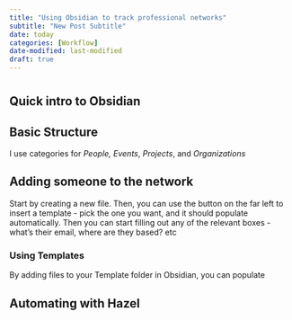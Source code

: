 ```yaml
---
title: "Using Obsidian to track professional networks"
subtitle: "New Post Subtitle"
date: today
categories: [Workflow]
date-modified: last-modified
draft: true
---
```


# 

## Quick intro to Obsidian

## Basic Structure

I use categories for *People,* *Events*, *Projects*, and *Organizations*

## Adding someone to the network

Start by creating a new file. Then, you can use the button on the far left to insert a template - pick the one you want, and it should populate automatically. Then you can start filling out any of the relevant boxes - what's their email, where are they based? etc

### Using Templates

By adding files to your Template folder in Obsidian, you can populate 

## Automating with Hazel
